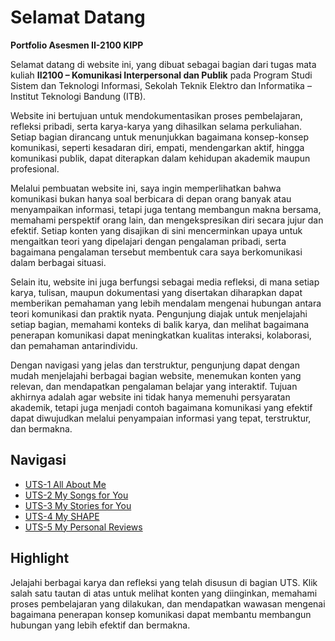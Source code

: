 # Selamat Datang {.unnumbered}

**Portfolio Asesmen II-2100 KIPP**  

Selamat datang di website ini, yang dibuat sebagai bagian dari tugas mata kuliah **II2100 – Komunikasi Interpersonal dan Publik** pada Program Studi Sistem dan Teknologi Informasi, Sekolah Teknik Elektro dan Informatika – Institut Teknologi Bandung (ITB).  

Website ini bertujuan untuk mendokumentasikan proses pembelajaran, refleksi pribadi, serta karya-karya yang dihasilkan selama perkuliahan. Setiap bagian dirancang untuk menunjukkan bagaimana konsep-konsep komunikasi, seperti kesadaran diri, empati, mendengarkan aktif, hingga komunikasi publik, dapat diterapkan dalam kehidupan akademik maupun profesional.  

Melalui pembuatan website ini, saya ingin memperlihatkan bahwa komunikasi bukan hanya soal berbicara di depan orang banyak atau menyampaikan informasi, tetapi juga tentang membangun makna bersama, memahami perspektif orang lain, dan mengekspresikan diri secara jujur dan efektif. Setiap konten yang disajikan di sini mencerminkan upaya untuk mengaitkan teori yang dipelajari dengan pengalaman pribadi, serta bagaimana pengalaman tersebut membentuk cara saya berkomunikasi dalam berbagai situasi.  

Selain itu, website ini juga berfungsi sebagai media refleksi, di mana setiap karya, tulisan, maupun dokumentasi yang disertakan diharapkan dapat memberikan pemahaman yang lebih mendalam mengenai hubungan antara teori komunikasi dan praktik nyata. Pengunjung diajak untuk menjelajahi setiap bagian, memahami konteks di balik karya, dan melihat bagaimana penerapan komunikasi dapat meningkatkan kualitas interaksi, kolaborasi, dan pemahaman antarindividu.  

Dengan navigasi yang jelas dan terstruktur, pengunjung dapat dengan mudah menjelajahi berbagai bagian website, menemukan konten yang relevan, dan mendapatkan pengalaman belajar yang interaktif. Tujuan akhirnya adalah agar website ini tidak hanya memenuhi persyaratan akademik, tetapi juga menjadi contoh bagaimana komunikasi yang efektif dapat diwujudkan melalui penyampaian informasi yang tepat, terstruktur, dan bermakna.  

## Navigasi

- [UTS-1 All About Me](./UTS-1-All-About-Me.md)  
- [UTS-2 My Songs for You](./UTS-2-My-Songs-for-You.md)  
- [UTS-3 My Stories for You](./UTS-3-My-Stories-for-You.md)  
- [UTS-4 My SHAPE](./UTS-4-My-SHAPE.md)  
- [UTS-5 My Personal Reviews](./UTS-5-My-Personal-Reviews.md)  

## Highlight

Jelajahi berbagai karya dan refleksi yang telah disusun di bagian UTS. Klik salah satu tautan di atas untuk melihat konten yang diinginkan, memahami proses pembelajaran yang dilakukan, dan mendapatkan wawasan mengenai bagaimana penerapan konsep komunikasi dapat membantu membangun hubungan yang lebih efektif dan bermakna.  
